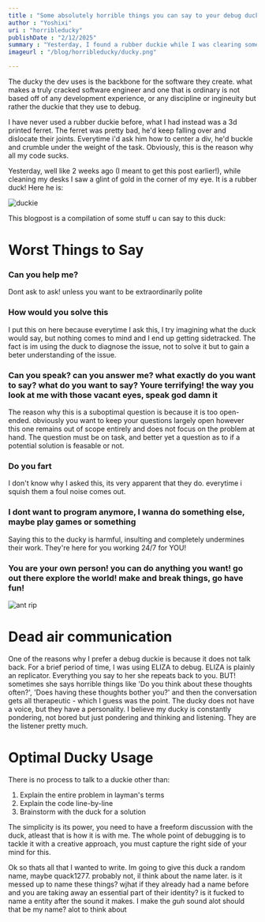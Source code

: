 ```yaml
---
title : "Some absolutely horrible things you can say to your debug duckie"
author : "Yoshixi"
uri : "horribleducky"
publishDate : "2/12/2025"
summary : "Yesterday, I found a rubber duckie while I was clearing some of my brother's stuff. here are some things I said that pissed it off"
imageurl : "/blog/horribleducky/ducky.png"

---
```


The ducky the dev uses is the backbone for the software they create. what makes a truly cracked software engineer and one that is ordinary is not based off of any development experience, or any discipline or ingineuity but rather the duckie that they use to debug.

I have never used a rubber duckie before, what I had instead was a 3d printed ferret. The ferret was pretty bad, he'd keep falling over and dislocate their joints. Everytime i'd ask him how to center a div, he'd buckle and crumble under the weight of the task. Obviously, this is the reason why all my code sucks.

Yesterday, well like 2 weeks ago (I meant to get this post earlier!), while cleaning my desks I saw a glint of gold in the corner of my eye. It is a rubber duck! Here he is:

![duckie](/blog/horribleducky/ducky.png)

This blogpost is a compilation of some stuff u can say to this duck:

# Worst Things to Say
### Can you help me?
Dont ask to ask! unless you want to be extraordinarily polite
### How would you solve this 
I put this on here because everytime I ask this, I try imagining what the duck would say, but nothing comes to mind and I end up getting sidetracked. The fact is im using the duck to diagnose the issue, not to solve it but to gain a beter understanding of the issue.
### Can you speak? can you answer me? what exactly do you want to say? what do you want to say? Youre terrifying! the way you look at me with those vacant eyes, speak god damn it
The reason why this is a suboptimal question is because it is too open-ended. obviously you want to keep your questions largely open however this one remains out of scope entirely and does not focus on the problem at hand. The question must be on task, and better yet a question as to if a potential solution is feasable or not.
### Do you fart
I don't know why I asked this, its very apparent that they do. everytime i squish them a foul noise comes out.
### I dont want to program anymore, I wanna do something else, maybe play games or something
Saying this to the ducky is harmful, insulting and completely undermines their work. They're here for you working 24/7 for YOU!
### You are your own person! you can do anything you want! go out there explore the world! make and break things, go have fun!
![ant](/blog/horribleducky/ant.jpg)
rip



# Dead air communication
One of the reasons why I prefer a debug duckie is because it does not talk back. For a brief period of time, I was using ELIZA to debug. ELIZA is plainly an replicator. Everything you say to her she repeats back to you. BUT! sometimes she says horrible things like 'Do you think about these thoughts often?', 'Does having these thoughts bother you?' and then the conversation gets all therapeutic - which I guess was the point.
The ducky does not have a voice, but they have a personality. I believe my ducky is constantly pondering, not bored but just pondering and thinking and listening. They are the listener pretty much.

# Optimal Ducky Usage
There is no process to talk to a duckie other than:

1. Explain the entire problem in layman's terms
2. Explain the code line-by-line
3. Brainstorm with the duck for a solution 

The simplicity is its power, you need to have a freeform discussion with the duck, atleast that is how it is with me. The whole point of debugging is to tackle it with a creative approach, you must capture the right side of your mind for this.

Ok so thats all that I wanted to write. Im going to give this duck a random name, maybe quack1277. probably not, il think about the name later. is it messed up to name these things? wjhat if they already had a name before and you are taking away an essential part of their identity? is it fucked to name a entity after the sound it makes. I make the *guh* sound alot should that be my name? alot to think about